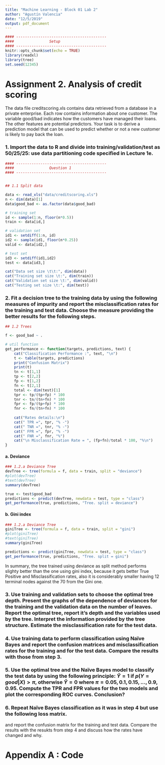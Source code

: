 ```yaml
---
title: "Machine Learning - Block 01 Lab 2"
author: "Agustín Valencia"
date: "12/5/2019"
output: pdf_document
---
```


```r
#### -----------------------------------------
####                Setup
#### -----------------------------------------
knitr::opts_chunk$set(echo = TRUE)
library(readxl)
library(tree)
set.seed(12345)

```

# Assignment 2. Analysis of credit scoring

The data file creditscoring.xls contains data retrieved from a database in a private enterprise. Each row contains information about one customer. The variable good/bad indicates how the customers have managed their loans. The other features are potential predictors. Your task is to derive a prediction model that can be used to predict whether or not a new customer is likely to pay back the loan.


### 1. Import the data to R and divide into training/validation/test as 50/25/25: use data partitioning code specified in Lecture 1e.

```r



#### -----------------------------------------
####                Question 1
#### -----------------------------------------


## 1.1 Split data

data <- read_xls("data/creditscoring.xls")
n <- dim(data)[1]
data$good_bad <- as.factor(data$good_bad)

# training set
id <- sample(1:n, floor(n*0.5))
train <- data[id,]

# validation set
id1 <- setdiff(1:n, id)
id2 <- sample(id1, floor(n*0.25))
valid <- data[id2,]

# test set
id3 <- setdiff(id1,id2)
test <- data[id3,]

cat("Data set size \t\t:", dim(data))
cat("Training set size \t:", dim(train))
cat("Validation set size \t:", dim(valid))
cat("Testing set size \t:", dim(test))
```

### 2. Fit a decision tree to the training data by using the following measures of impurity and report the misclassification rates for the training and test data. Choose the measure providing the better results for the following steps.

```r

## 1.2 Trees 

f <- good_bad ~ .

# util function
get_performance <- function(targets, predictions, text) {
    cat("Classification Performance :", text, "\n")
    t <- table(targets, predictions)
    print("Confusion Matrix")
    print(t)
    tn <- t[1,1]
    tp <- t[2,2]
    fp <- t[1,2]
    fn <- t[2,1]
    total <- dim(test)[1]
    tpr <- tp/(tp+fp) * 100
    tnr <- tn/(tn+fn) * 100
    fpr <- fp/(tp+fp) * 100
    fnr <- fn/(tn+fn) * 100
    
    cat("Rates details:\n")
    cat(" TPR =", tpr, "% -")
    cat(" TNR =", tnr, "% -")
    cat(" FPR =", fpr, "% -")
    cat(" FNR =", fnr, "%")
    cat("\n Misclassification Rate = ", (fp+fn)/total * 100, "%\n")
}

```

#### a. Deviance

```r


### 1.2.a Deviance Tree
devTree <- tree(formula = f, data = train, split = "deviance")
#plot(devTree)
#text(devTree)
summary(devTree)

true <- test$good_bad
predictions <- predict(devTree, newdata = test, type = "class")
get_performance(true, predictions, "Tree. split = deviance")

```

\newpage

#### b. Gini index

```r


### 1.2.a Deviance Tree
giniTree <- tree(formula = f, data = train, split = "gini")
#plot(giniTree)
#text(giniTree)
summary(giniTree)

predictions <- predict(giniTree, newdata = test, type = "class")
get_performance(true, predictions, "Tree. split = gini")
```

In summary, the tree trained using deviance as split method performs slighty better than the one using gini index, because it gets better True Positive and Misclassification rates, also it is considerably smaller having 12 terminal nodes against the 70 from the Gini one.

### 3. Use training and validation sets to choose the optimal tree depth. Present the graphs of the dependence of deviances for the training and the validation data on the number of leaves. Report the optimal tree, report it’s depth and the variables used by the tree. Interpret the information provided by the tree structure. Estimate the misclassification rate for the test data.



### 4. Use training data to perform classification using Naïve Bayes and report the confusion matrices and misclassification rates for the training and for the test data. Compare the results with those from step 3.

### 5. Use the optimal tree and the Naïve Bayes model to classify the test data by using the following principle: $\hat{Y} = 1$ if $p(Y=good|X) > \pi$, otherwise $\hat{Y}=0$ where $\pi = 0.05, 0.1, 0.15, ..., 0.9, 0.95$. Compute the TPR and FPR values for the two models and plot the corresponding ROC curves. Conclusion?

### 6. Repeat Naïve Bayes classification as it was in step 4 but use the following loss matrix.

and report the confusion matrix for the training and test data. Compare the results with the resukts from step 4 and discuss how the rates have changed and why.








\newpage

# Appendix A : Code

```r
```

